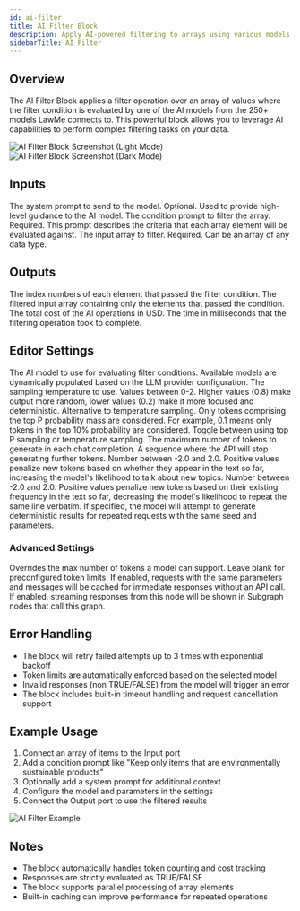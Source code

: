 ```yaml
---
id: ai-filter
title: AI Filter Block
description: Apply AI-powered filtering to arrays using various models and providers
sidebarTitle: AI Filter
---
```


## Overview

The AI Filter Block applies a filter operation over an array of values where the filter condition is evaluated by one of the AI models from the 250+ models LawMe connects to. This powerful block allows you to leverage AI capabilities to perform complex filtering tasks on your data.

<Frame className="block dark:hidden">
  <img src="/block-reference/assets/ai_filter_light.png" alt="AI Filter Block Screenshot (Light Mode)" />
</Frame>
<Frame className="hidden dark:block">
  <img src="/block-reference/assets/ai_filter_dark.png" alt="AI Filter Block Screenshot (Dark Mode)" />
</Frame>

## Inputs

<ParamField path="System Prompt" type="string">
  The system prompt to send to the model. Optional. Used to provide high-level guidance to the AI model.
</ParamField>

<ParamField path="Condition Prompt" type="string" required>
  The condition prompt to filter the array. Required. This prompt describes the criteria that each array element will be evaluated against.
</ParamField>

<ParamField path="Input" type="any[]" required>
  The input array to filter. Required. Can be an array of any data type.
</ParamField>

## Outputs

<ResponseField name="Indicies" type="number[]">
  The index numbers of each element that passed the filter condition.
</ResponseField>

<ResponseField name="Output" type="any[]">
  The filtered input array containing only the elements that passed the condition.
</ResponseField>

<ResponseField name="Cost" type="number">
  The total cost of the AI operations in USD.
</ResponseField>

<ResponseField name="Duration" type="number">
  The time in milliseconds that the filtering operation took to complete.
</ResponseField>

## Editor Settings

<ParamField path="AI Model" type="string" default="gpt-3.5-turbo">
  The AI model to use for evaluating filter conditions. Available models are dynamically populated based on the LLM provider configuration.
</ParamField>

<ParamField path="Temperature" type="number" default={0} min={0} max={2}>
  The sampling temperature to use. Values between 0-2. Higher values (0.8) make output more random, lower values (0.2) make it more focused and deterministic.
</ParamField>

<ParamField path="Top P" type="number" default={1} min={0} max={1}>
  Alternative to temperature sampling. Only tokens comprising the top P probability mass are considered. For example, 0.1 means only tokens in the top 10% probability are considered.
</ParamField>

<ParamField path="Use Top P" type="boolean" default={false}>
  Toggle between using top P sampling or temperature sampling.
</ParamField>

<ParamField path="Max Tokens" type="number" default={2048}>
  The maximum number of tokens to generate in each chat completion.
</ParamField>

<ParamField path="Stop" type="string">
  A sequence where the API will stop generating further tokens.
</ParamField>

<ParamField path="Presence Penalty" type="number" min={-2} max={2}>
  Number between -2.0 and 2.0. Positive values penalize new tokens based on whether they appear in the text so far, increasing the model's likelihood to talk about new topics.
</ParamField>

<ParamField path="Frequency Penalty" type="number" min={-2} max={2}>
  Number between -2.0 and 2.0. Positive values penalize new tokens based on their existing frequency in the text so far, decreasing the model's likelihood to repeat the same line verbatim.
</ParamField>

<ParamField path="Seed" type="number">
  If specified, the model will attempt to generate deterministic results for repeated requests with the same seed and parameters.
</ParamField>

### Advanced Settings

<ParamField path="Custom Max Tokens" type="number">
  Overrides the max number of tokens a model can support. Leave blank for preconfigured token limits.
</ParamField>

<ParamField path="Cache Responses" type="boolean" default={false}>
  If enabled, requests with the same parameters and messages will be cached for immediate responses without an API call.
</ParamField>

<ParamField path="Use for subgraph partial output" type="boolean" default={false}>
  If enabled, streaming responses from this node will be shown in Subgraph nodes that call this graph.
</ParamField>

## Error Handling

- The block will retry failed attempts up to 3 times with exponential backoff
- Token limits are automatically enforced based on the selected model
- Invalid responses (non TRUE/FALSE) from the model will trigger an error
- The block includes built-in timeout handling and request cancellation support

## Example Usage

1. Connect an array of items to the Input port
2. Add a condition prompt like "Keep only items that are environmentally sustainable products"
3. Optionally add a system prompt for additional context
4. Configure the model and parameters in the settings
5. Connect the Output port to use the filtered results

<Frame>
  <img src="/images/ai-filter-example.png" alt="AI Filter Example" />
</Frame>

## Notes

- The block automatically handles token counting and cost tracking
- Responses are strictly evaluated as TRUE/FALSE
- The block supports parallel processing of array elements
- Built-in caching can improve performance for repeated operations

